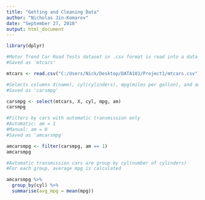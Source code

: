 ---
title: "Getting and Cleaning Data"
author: "Nicholas Jin-Komarov"
date: "September 27, 2018"
output: html_document
---
```{r}
library(dplyr)
```

```{r}
#Motor Trend Car Road Tests dataset in .csv format is read into a data frame
#Saved as 'mtcars'

mtcars <- read.csv("C:/Users/Nick/Desktop/DATA101/Project1/mtcars.csv")
```

```{r}
#Selects columns X(name), cyl(cylinders), mpg(miles per gallon), and am(transmission)
#Saved as 'carsmpg'

carsmpg <- select(mtcars, X, cyl, mpg, am)
carsmpg
```

```{r}
#Filters by cars with automatic transmission only
#Automatic: am = 1
#Manual: am = 0
#Saved as 'amcarsmpg'

amcarsmpg <- filter(carsmpg, am == 1)
amcarsmpg
```

```{r}
#Automatic transmission cars are group by cyl(number of cylinders)
#For each group, average mpg is calculated

amcarsmpg %>%
  group_by(cyl) %>%
  summarise(avg_mpg = mean(mpg))
```









